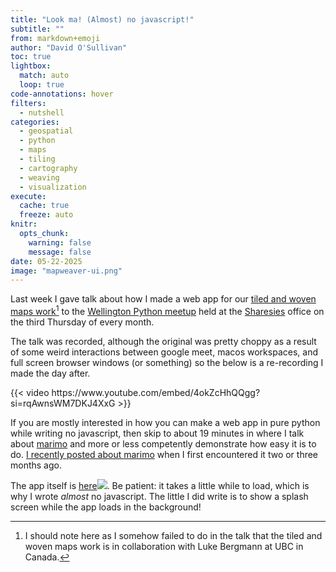 ```yaml
---
title: "Look ma! (Almost) no javascript!"
subtitle: ""
from: markdown+emoji
author: "David O'Sullivan"
toc: true
lightbox:
  match: auto
  loop: true
code-annotations: hover
filters: 
  - nutshell
categories:
  - geospatial
  - python
  - maps
  - tiling
  - cartography
  - weaving
  - visualization
execute:
  cache: true
  freeze: auto
knitr:
  opts_chunk: 
    warning: false
    message: false
date: 05-22-2025
image: "mapweaver-ui.png"
---
```


Last week I gave talk about how I made a web app for our [tiled and woven maps work](https://github.com/DOSull/weaving-space)^[I should note here as I somehow failed to do in the talk that the tiled and woven maps work is in collaboration with Luke Bergmann at UBC in Canada.] to the [Wellington Python meetup](https://www.meetup.com/NZPUG-Wellington/) held at the [Sharesies](https://www.sharesies.nz/) office on the third Thursday of every month.

The talk was recorded, although the original was pretty choppy as a result of some weird interactions between google meet, macos workspaces, and full screen browser windows (or something) so the below is a re-recording I made the day after.

{{< video https://www.youtube.com/embed/4okZcHhQQgg?si=rqAwnsWM7DKJ4XxG >}}

If you are mostly interested in how you can make a web app in pure python while writing no javascript, then skip to about 19 minutes in where I talk about [marimo](https://docs.marimo.io) and more or less competently demonstrate how easy it is to do. [I recently posted about marimo](../../notebooks/2025-02-18-marimo.html) when I first encountered it two or three months ago.

The app itself is [here<img src="../../images/external-link-15px.png">](https://dosull.github.io/mapweaver/app/){target="blank"}. Be patient: it takes a little while to load, which is why I wrote _almost_ no javascript. The little I did write is to show a splash screen while the app loads in the background!



